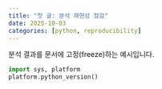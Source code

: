 ```yaml
---
title: "첫 글: 분석 재현성 점검"
date: 2025-10-03
categories: [python, reproducibility]
---
```


분석 결과를 문서에 고정(freeze)하는 예시입니다.

```python
import sys, platform
platform.python_version()
```
